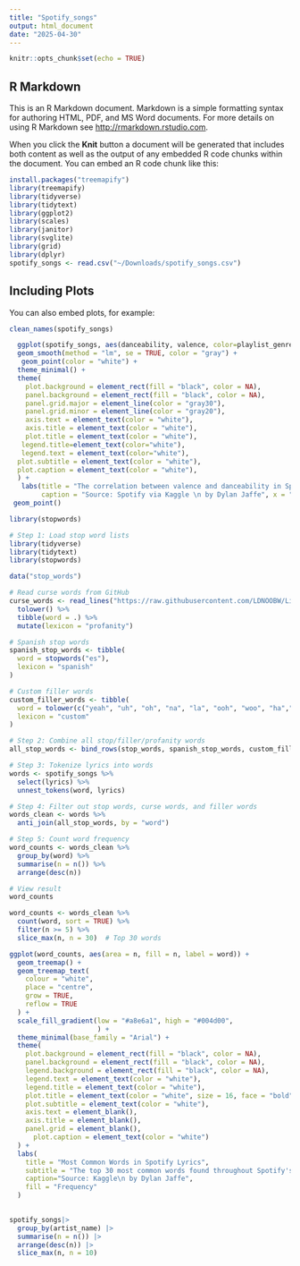 ```yaml
---
title: "Spotify_songs"
output: html_document
date: "2025-04-30"
---
```


```r
knitr::opts_chunk$set(echo = TRUE)
```

## R Markdown

This is an R Markdown document. Markdown is a simple formatting syntax for authoring HTML, PDF, and MS Word documents. For more details on using R Markdown see <http://rmarkdown.rstudio.com>.

When you click the **Knit** button a document will be generated that includes both content as well as the output of any embedded R code chunks within the document. You can embed an R code chunk like this:

```r
install.packages("treemapify")
library(treemapify)
library(tidyverse)
library(tidytext)
library(ggplot2)
library(scales)
library(janitor)
library(svglite)
library(grid)
library(dplyr)
spotify_songs <- read.csv("~/Downloads/spotify_songs.csv")
```

## Including Plots

You can also embed plots, for example:

```r
clean_names(spotify_songs)
```

```r
  ggplot(spotify_songs, aes(danceability, valence, color=playlist_genre)) +
  geom_smooth(method = "lm", se = TRUE, color = "gray") +
   geom_point(color = "white") +  
  theme_minimal() +
  theme(
    plot.background = element_rect(fill = "black", color = NA),
    panel.background = element_rect(fill = "black", color = NA),
    panel.grid.major = element_line(color = "gray30"),
    panel.grid.minor = element_line(color = "gray20"),
    axis.text = element_text(color = "white"),
    axis.title = element_text(color = "white"),
    plot.title = element_text(color = "white"),
   legend.title=element_text(color="white"),
   legend.text = element_text(color="white"),
  plot.subtitle = element_text(color = "white"),
  plot.caption = element_text(color = "white"),
  ) +
   labs(title = "The correlation between valence and danceability in Spotify's most popular songs", subtitle = "Pop, the most visually apparent genre, tends to have a balance between valence and\n danceability, but some songs have low valence and high danceability. On the contrary, Rap\n tends to be more danceable but less upbeat, indicating a lot of rap songs are fun to move to\n but deal with heavier or more serious topics.",
        caption = "Source: Spotify via Kaggle \n by Dylan Jaffe", x = "Danceability", y = "Valence", color="Playlist Genre")+
 geom_point()
```

```r
library(stopwords)

# Step 1: Load stop word lists
library(tidyverse)
library(tidytext)
library(stopwords)

data("stop_words")

# Read curse words from GitHub
curse_words <- read_lines("https://raw.githubusercontent.com/LDNOOBW/List-of-Dirty-Naughty-Obscene-and-Otherwise-Bad-Words/master/en") %>%
  tolower() %>%
  tibble(word = .) %>%
  mutate(lexicon = "profanity")

# Spanish stop words
spanish_stop_words <- tibble(
  word = stopwords("es"),
  lexicon = "spanish"
)

# Custom filler words
custom_filler_words <- tibble(
  word = tolower(c("yeah", "uh", "oh", "na", "la", "ooh", "woo", "ha","niggas", "em","til", "doo", "woah", "yo", "whoa", "ah", "si", "hey", "pa", "wanna", "ayy", "da", "gonna", "gon", "gotta", "doo", "yeh", "i'ma", "woah", "til", "sé", "bout", "run", "huh", "eh")),
  lexicon = "custom"
)

# Step 2: Combine all stop/filler/profanity words
all_stop_words <- bind_rows(stop_words, spanish_stop_words, custom_filler_words, curse_words)

# Step 3: Tokenize lyrics into words
words <- spotify_songs %>%
  select(lyrics) %>%
  unnest_tokens(word, lyrics)

# Step 4: Filter out stop words, curse words, and filler words
words_clean <- words %>%
  anti_join(all_stop_words, by = "word")

# Step 5: Count word frequency
word_counts <- words_clean %>%
  group_by(word) %>%
  summarise(n = n()) %>%
  arrange(desc(n))

# View result
word_counts


```
```r
word_counts <- words_clean %>%
  count(word, sort = TRUE) %>%
  filter(n >= 5) %>%
  slice_max(n, n = 30)  # Top 30 words

ggplot(word_counts, aes(area = n, fill = n, label = word)) +
  geom_treemap() +
  geom_treemap_text(
    colour = "white",     
    place = "centre",
    grow = TRUE,
    reflow = TRUE
  ) +
  scale_fill_gradient(low = "#a8e6a1", high = "#004d00",
                      ) +  
  theme_minimal(base_family = "Arial") +
  theme(
    plot.background = element_rect(fill = "black", color = NA),
    panel.background = element_rect(fill = "black", color = NA),
    legend.background = element_rect(fill = "black", color = NA),
    legend.text = element_text(color = "white"),
    legend.title = element_text(color = "white"),
    plot.title = element_text(color = "white", size = 16, face = "bold"),
    plot.subtitle = element_text(color = "white"),
    axis.text = element_blank(),
    axis.title = element_blank(),
    panel.grid = element_blank(),
      plot.caption = element_text(color = "white")
  ) +
  labs(
    title = "Most Common Words in Spotify Lyrics",
    subtitle = "The top 30 most common words found throughout Spotify's most popular songs reveal themes of love, \nmoney and relationships",
    caption="Source: Kaggle\n by Dylan Jaffe",
    fill = "Frequency"
  )
  
```


```r
spotify_songs|>
  group_by(artist_name) |>
  summarise(n = n()) |>
  arrange(desc(n)) |>
  slice_max(n, n = 10)


```
